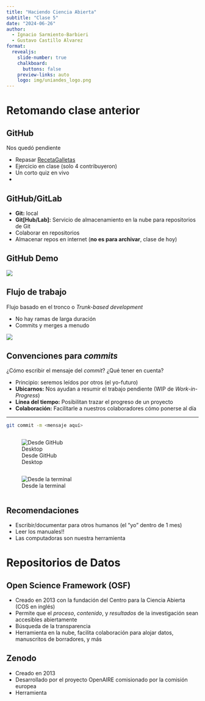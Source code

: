 ```yaml
---
title: "Haciendo Ciencia Abierta"
subtitle: "Clase 5"
date: "2024-06-26"
author: 
  - Ignacio Sarmiento-Barbieri
  - Gustavo Castillo Alvarez
format:
  revealjs: 
    slide-number: true
    chalkboard: 
      buttons: false
    preview-links: auto
    logo: img/uniandes_logo.png
---
```




# Retomando clase anterior
<!-- ##################################################### -->
<!-- ###############        MOTIVACION       ############# -->
<!-- ##################################################### -->

## GitHub

Nos quedó pendiente 

- Repasar [RecetaGalletas](https://github.com/guscastilloa/RecetaGalletas)
- Ejercicio en clase (solo 4 contribuyeron)
- Un corto quiz en vivo
- 

## GitHub/GitLab

- **Git:** local
- **Git[Hub/Lab]:** Servicio de almacenamiento en la nube para repositorios de Git
- Colaborar en repositorios
- Almacenar repos en internet (**no es para archivar**, clase de hoy)

## GitHub Demo

![](img/baticomputer_meme.jpg)

## Flujo de trabajo

Flujo basado en el tronco o *Trunk-based development*

- No hay ramas de larga duración
- Commits y merges a menudo

![](img/Trunk-Based-Development.jpeg)



## Convenciones para *commits*

¿Cómo escribir el mensaje del *commit*? ¿Qué tener en cuenta?

:::incremental
- Principio: seremos leídos por otros (el yo-futuro)
- **Ubicarnos:** Nos ayudan a resumir el trabajo pendiente (WIP de *Work-in-Progress*)
- **Línea del tiempo:** Posibilitan trazar el progreso de un proyecto
- **Colaboración:** Facilitarle a nuestros colaboradores cómo ponerse al día
:::

---

```.sh
git commit -m <mensaje aquí>
```


::: .columns
<!-- col_start -->

::: {.column width="40%"}
![Desde GitHub Desktop](img/commit_msg_desktop.png)
:::

::: {.column width="60%"}
![Desde la terminal](img/commit_msg_cli.png)

:::

<!-- col_end -->
:::




## Recomendaciones

- Escribir/documentar para otros humanos (el "yo" dentro de 1 mes)
- Leer los manuales!!
- Las computadoras son nuestra herramienta




# Repositorios de Datos

## Open Science Framework (OSF)

- Creado en 2013 con la fundación del Centro para la Ciencia Abierta (COS en inglés)
- Permite que el *proceso*, *contenido*, y *resultados* de la investigación sean accesibles abiertamente
- Búsqueda de la transparencia
- Herramienta en la nube, facilita colaboración para alojar datos, manuscritos de borradores, y más

## Zenodo

- Creado en 2013
- Desarrollado por el proyecto OpenAIRE comisionado por la comisión europea
- Herramienta 